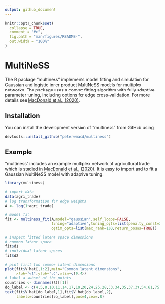 ```yaml
---
output: github_document
---
```


<!-- README.md is generated from README.Rmd. Please edit that file -->

```r
knitr::opts_chunk$set(
  collapse = TRUE,
  comment = "#>",
  fig.path = "man/figures/README-",
  out.width = "100%"
)
```

# MultiNeSS

<!-- badges: start -->
<!-- badges: end -->

The R package "multiness" implements model fitting and simulation for Gaussian and logistic inner 
product MultiNeSS models for multiplex networks. The package uses
a convex fitting algorithm with fully adaptive parameter tuning, 
including options for edge cross-validation. For more details see [MacDonald et al., (2020)](https://arxiv.org/abs/2012.14409).  
    
## Installation

You can install the development version of "multiness" from GitHub using

``` r
devtools::install_github("peterwmacd/multiness")
```

## Example

"multiness" includes an example multiplex network of agricultural trade which is studied in [MacDonald et al., (2020)](https://arxiv.org/abs/2012.14409). It is easy to import and to fit a Gaussian MultiNeSS model with adaptive tuning. 

```r
library(multiness)

# import data
data(agri_trade)
# log transformation for edge weights
A <- log(1+agri_trade)

# model fit
fit <- multiness_fit(A,model="gaussian",self_loops=FALSE,
                     tuning="adaptive",tuning_opts=list(penalty_const=3),
                     optim_opts=list(max_rank=100,return_posns=TRUE))

# inspect fitted latent space dimensions
# common latent space
fit$d1
# individual latent spaces
fit$d2

# plot first two common latent dimensions
plot(fit$V_hat[,1:2],main="Common latent dimensions",
     xlab="v1",ylab="v2",xlim=c(0,4))
# label a subset of the points
countries <- dimnames(A)[[1]]
do_label <- c(4,5,8,10,11,14,17,19,20,24,25,28,33,34,35,37,39,54,61,75)
text(fit$V_hat[do_label,1],fit$V_hat[do_label,2],
     labels=countries[do_label],pos=4,cex=.8)

```

